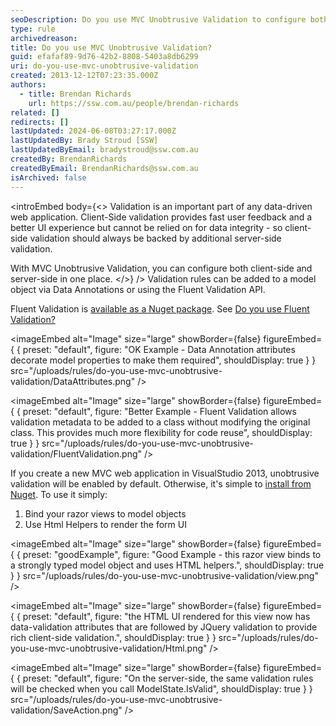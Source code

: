 ```yaml
---
seoDescription: Do you use MVC Unobtrusive Validation to configure both client-side and server-side validation for data integrity and fast user feedback?
type: rule
archivedreason:
title: Do you use MVC Unobtrusive Validation?
guid: efafaf89-9d76-42b2-8808-5403a8db6299
uri: do-you-use-mvc-unobtrusive-validation
created: 2013-12-12T07:23:35.000Z
authors:
  - title: Brendan Richards
    url: https://ssw.com.au/people/brendan-richards
related: []
redirects: []
lastUpdated: 2024-06-08T03:27:17.000Z
lastUpdatedBy: Brady Stroud [SSW]
lastUpdatedByEmail: bradystroud@ssw.com.au
createdBy: BrendanRichards
createdByEmail: BrendanRichards@ssw.com.au
isArchived: false
---
```


<introEmbed
  body={<>
Validation is an important part of any data-driven web application. Client-Side validation provides fast user feedback and a better UI experience but cannot be relied on for data integrity - so client-side validation should always be backed by additional server-side validation.

With MVC Unobtrusive Validation, you can configure both client-side and server-side in one place.
  </>}
/>
Validation rules can be added to a model object via Data Annotations or using the Fluent Validation API.

Fluent Validation is [available as a Nuget package](http://www.nuget.org/packages/FluentValidation/). See [Do you use Fluent Validation?](/use-fluent-validation)


<imageEmbed
  alt="Image"
  size="large"
  showBorder={false}
  figureEmbed={ {
    preset: "default",
    figure: "OK Example - Data Annotation attributes decorate model properties to make them required",
    shouldDisplay: true
  } }
  src="/uploads/rules/do-you-use-mvc-unobtrusive-validation/DataAttributes.png"
/>



<imageEmbed
  alt="Image"
  size="large"
  showBorder={false}
  figureEmbed={ {
    preset: "default",
    figure: "Better Example - Fluent Validation allows validation metadata to be added to a class without modifying the original class.  This provides much more flexibility for code reuse",
    shouldDisplay: true
  } }
  src="/uploads/rules/do-you-use-mvc-unobtrusive-validation/FluentValidation.png"
/>


If you create a new MVC web application in VisualStudio 2013, unobtrusive validation will be enabled by default. Otherwise, it's simple to [install from Nuget](http://www.nuget.org/packages/Microsoft.jQuery.Unobtrusive.Validation/). To use it simply:

1. Bind your razor views to model objects
2. Use Html Helpers to render the form UI

<imageEmbed
  alt="Image"
  size="large"
  showBorder={false}
  figureEmbed={ {
    preset: "goodExample",
    figure: "Good Example - this razor view binds to a strongly typed model object and uses HTML helpers.",
    shouldDisplay: true
  } }
  src="/uploads/rules/do-you-use-mvc-unobtrusive-validation/view.png"
/>



<imageEmbed
  alt="Image"
  size="large"
  showBorder={false}
  figureEmbed={ {
    preset: "default",
    figure: "the HTML UI rendered for this view now has data-validation attributes that are followed by JQuery validation to provide rich client-side validation.",
    shouldDisplay: true
  } }
  src="/uploads/rules/do-you-use-mvc-unobtrusive-validation/Html.png"
/>



<imageEmbed
  alt="Image"
  size="large"
  showBorder={false}
  figureEmbed={ {
    preset: "default",
    figure: "On the server-side, the same validation rules will be checked when you call ModelState.IsValid",
    shouldDisplay: true
  } }
  src="/uploads/rules/do-you-use-mvc-unobtrusive-validation/SaveAction.png"
/>
